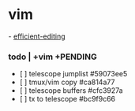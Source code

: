 = vim =
- [[http://jmcphers.github.io/articles/efficient-editing.html|efficient-editing]]
=== todo | +vim +PENDING ===
* [ ] telescope jumplist  #59073ee5
* [ ] tmux/vim copy  #ca814a77
* [ ] telescope buffers  #cfc3927a
* [ ] <leader>tx to telescope  #bc9f9c66
